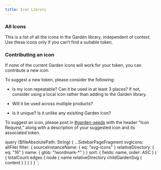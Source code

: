 ```yaml
---
title: Icon Library
---
```



<!-- ### Tokens

Icon tokens represent specific concepts in Zendesk products.
Before adding an icon to your project, check the list below to see if the concept has an icon tokenassociated with it.
To suggest a new token, please take a look at our [icon token decision tree](https://miro.com/app/board/uXjVOcPRJo0)
and fill out a Jira template if your request meets the criteria for addition. -->

### All Icons

This is a list of all the icons in the Garden library, independent of context.
Use these icons only if you can’t find a suitable token.


<SvgSearch data={props.data.svgIcons} />

<!-- ### Contributing a token

To suggest a new token, please consider the following:

- Is my token repeatable? If the action will only appear once or very few times, using a one-off icon is fine.

- Will it be used across multiple products?

- Can it be consistently tied with a concept? Is there a clear action?

If you can answer “yes” to these questions, please post in #garden-seeds with the header “Token Request” and the Garden team will get back to you! -->

### Contributing an icon

If none of the current Garden icons will work for your token, you can contribute a new icon.

To suggest a new token, please consider the following:

- Is my icon repeatable? Can it be used in at least 3 places?
  If not, consider using a local icon rather than adding to the Garden library.

- Will it be used across mutliple products?

- Is it unique? Is it unlike any exisiting Garden icon?

To suggest an icon, please post in [#garden-seeds](https://app.slack.com/client/T024F4EL1/C02JQBLQX5W/)
with the header “Icon Request,” along with a description of your suggested icon and its associated token.

<!-- markdownlint-enable line-length -->

  query ($fileAbsolutePath: String) {
    ...SidebarPageFragment
    svgIcons: allFile(
      filter: {
        sourceInstanceName: { eq: "svg-icons" }
        relativeDirectory: { eq: "16" }
        name: { glob: "!wordmark-*" }
      }
      sort: { fields: name, order: ASC }
    ) {
      totalCount
      edges {
        node {
          name
          relativeDirectory
          childGardenSvg {
            content
          }
        }
      }
    }
  }
`;
